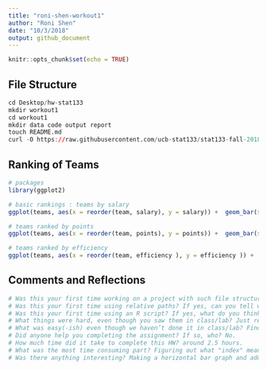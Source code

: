 ```yaml
---
title: "roni-shen-workout1"
author: "Roni Shen"
date: "10/3/2018"
output: github_document
---
```


```r
knitr::opts_chunk$set(echo = TRUE)
```


## File Structure 

```r

cd Desktop/hw-stat133
mkdir workout1
cd workout1
mkdir data code output report
touch README.md
curl -O https://raw.githubusercontent.com/ucb-stat133/stat133-fall-2018/master/data/nba2018.csv

```


## Ranking of Teams

```r

# packages
library(ggplot2)

# basic rankings : teams by salary
ggplot(teams, aes(x = reorder(team, salary), y = salary)) +  geom_bar(stat = "identity") + coord_flip() + xlab("Team") + ylab("Salary") + ggtitle("NBA Teams Ranked by Total Salary") + geom_hline(yintercept = mean(teams$salary))

# teams ranked by points
ggplot(teams, aes(x = reorder(team, points), y = points)) +  geom_bar(stat = "identity") + coord_flip() + xlab("Team") + ylab("Points") + ggtitle("NBA Teams Ranked by Total Points") + geom_hline(yintercept = mean(teams$points))

# teams ranked by efficiency 
ggplot(teams, aes(x = reorder(team, efficiency ), y = efficiency )) +  geom_bar(stat = "identity") + coord_flip() + xlab("Team") + ylab("Efficiency ") + ggtitle("NBA Teams Ranked by Total efficiency ") + geom_hline(yintercept = mean(teams$efficiency ))


```


## Comments and Reflections

```r

# Was this your first time working on a project with such file structure? If yes, how do you feel about it? No, I think this project was pretty similar to some of the previous workouts/labs.
# Was this your first time using relative paths? If yes, can you tell why they are important for reproducibility purposes? No I've used relative paths before. Using relative paths helps you keep a tree diagram of how all the files and directories are connected as well as use the easiest path instead of having to find a certain file or directory from the top. 
# Was this your first time using an R script? If yes, what do you think about just writing code (without markdown syntax)? No, I've used R script in the previous lab. It's less work since I don't have to write "```{r}" to indicate the code I'm writing is R code, but also I like using R markdown so I can section off my code more clearly. 
# What things were hard, even though you saw them in class/lab? Just remembering all the functions for everything. 
# What was easy(-ish) even though we haven’t done it in class/lab? Finding out how to make a horizontal histogram.
# Did anyone help you completing the assignment? If so, who? No.
# How much time did it take to complete this HW? around 2.5 hours.
# What was the most time consuming part? Figuring out what "index" means in "Create a fourth bar chart but this time using your own index."
# Was there anything interesting? Making a horizontal bar graph and adding in the average line was interesting. 

```